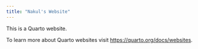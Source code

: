 ```yaml
---
title: "Nakul's Website"
---
```


This is a Quarto website.

To learn more about Quarto websites visit <https://quarto.org/docs/websites>.
